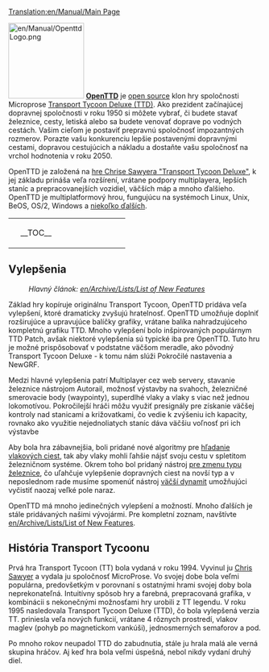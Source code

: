 [[Translation:en/Manual/Main Page]]


[[File:en/Manual/OpenttdLogo.png|left|150px]]
[http://www.openttd.org/ '''OpenTTD'''] je [http://sk.wikipedia.org/wiki/Open_source open source] klon hry spoločnosti Microprose [http://en.wikipedia.org/wiki/Transport_Tycoon Transport Tycoon Deluxe (TTD)]. Ako prezident začínajúcej dopravnej spoločnosti v roku 1950 si môžete vybrať, či budete stavať železnice, cesty, letiská alebo sa budete venovať doprave po vodných cestách. Vašim cieľom je postaviť prepravnú spoločnosť impozantných rozmerov. Porazte vašu konkurenciu lepšie postavenými dopravnými cestami, dopravou cestujúcich a nákladu a dostaňte vašu spoločnosť na vrchol hodnotenia v roku 2050.

OpenTTD je založená na [http://www.chrissawyer.com/info.htm hre Chrise Sawyera "Transport Tycoon Deluxe"], k jej základu prináša veľa rozšírení, vrátane podpory multiplayera, lepších staníc a prepracovanejších vozidiel, väčších máp a mnoho ďalšieho. OpenTTD je multiplatformový hrou, fungujúcu na systémoch Linux, Unix, BeOS, OS/2, Windows a [[en/Archive/Compilation and Ports/Operating system|niekoľko ďalších]].


{| align="center"
|colspan=2 style="background:none; border:0px"|
|width=200 style="background:none; border:0px"| __TOC__
|style="background:none; border:0px"| [[File:sk/Manual/Intro screen.png|frame|center|OpenTTD [[en/Manual/Game interface#main-window-contents|úvodná obrazovka]]]]
|}


==Vylepšenia==
:''Hlavný článok: [[en/Archive/Lists/List of New Features]]''

Základ hry kopíruje originálnu Transport Tycoon, OpenTTD pridáva veľa vylepšení, ktoré dramaticky zvyšujú hratelnosť. OpenTTD umožňuje doplniť rozširujúce a upravujúce balíčky grafiky, vrátane balíka nahradzujúceho kompletnú grafiku TTD. Mnoho vylepšení bolo inšpirovaných populárnym TTD Patch, avšak niektoré vylepšenia sú typické iba pre OpenTTD. Tuto hru je možné prispôsobovať v podstatne väčšom meradle, ako pôvodný Transport Tycoon Deluxe - k tomu nám slúži Pokročilé nastavenia a NewGRF.

Medzi hlavné vylepšenia patrí Multiplayer cez web servery, stavanie železnice nástrojom Autorail, možnosť výstavby na svahoch, železničné smerovacie body (waypointy), superdlhé vlaky a vlaky s viac než jednou lokomotívou. Pokročilejší hráči môžu využiť presignály pre získanie väčšej kontroly nad stanicami a križovatkami, čo vedie k zvýšeniu ich kapacity, rovnako ako využitie nejednoliatych staníc dáva väčšiu voľnosť pri ich výstavbe

Aby bola hra zábavnejšia, boli pridané nové algoritmy pre [[en/Archive/Manual/Yet Another PBS Patch|hľadanie vlakových ciest]], tak aby vlaky mohli ľahšie nájsť svoju cestu v spletitom železničnom systéme. Okrem toho bol pridaný nástroj [[en/Manual/Convert rail|pre zmenu typu železnice]], čo uľahčuje vylepšenie dopravných ciest na novší typ a v neposlednom rade musíme spomenúť nástroj [[en/Archive/Manual/Settings/Extra dynamite|väčší dynamit]] umožňujúci vyčistiť naozaj veľké pole naraz.

OpenTTD má mnoho jedinečných vylepšení a možností. Mnoho ďalších je stále pridávaných našimi vývojármi. Pre kompletní zoznam, navštívte  [[en/Archive/Lists/List of New Features]].


==História Transport Tycoonu==
Prvá hra Transport Tycoon (TT) bola vydaná v roku 1994. Vyvinul ju [http://www.chrissawyer.com/ Chris Sawyer] a vydala ju spoločnosť MicroProse. Vo svojej dobe bola veľmi populárna, predovšetkým v porovnaní s ostatnými hrami svojej doby bola neprekonateľná. Intuitívny spôsob hry a farebná, prepracovaná grafika, v kombinácii s nekonečnými možnosťami hry urobili z TT legendu. V roku 1995 nasledovala Transport Tycoon Deluxe (TTD), čo bola vylepšená verzia TT. priniesla veľa nových funkcií, vrátane 4 rôznych prostredí, vlakov maglev (pohyb po magnetickom vankúši), jednosmerných semaforov a pod.

Po mnoho rokov neupadol TTD do zabudnutia, stále ju hrala malá ale verná skupina hráčov. Aj keď hra bola veľmi úspešná, nebol nikdy vydaní druhý diel.
